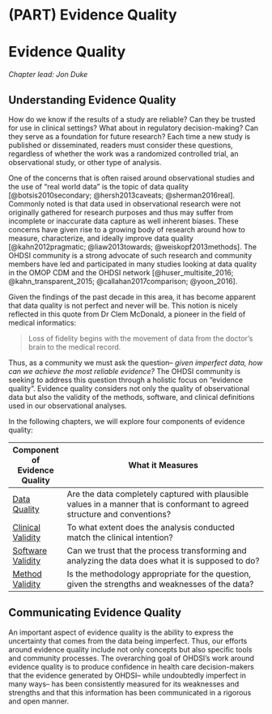 # (PART) Evidence Quality {-}

# Evidence Quality {#EvidenceQuality}

*Chapter lead: Jon Duke*

## Understanding Evidence Quality

How do we know if the results of a study are reliable?  Can they be trusted for use in clinical settings?  What about in regulatory decision-making?  Can they serve as a foundation for future research? Each time a new study is published or disseminated, readers must consider these questions, regardless of whether the work was a randomized controlled trial, an observational study, or other type of analysis. \index{evidence quality} \index{regulatory decision-making}

One of the concerns that is often raised around observational studies and the use of "real world data" is the topic of data quality [@botsis2010secondary; @hersh2013caveats; @sherman2016real].  Commonly noted is that data used in observational research were not originally gathered for research purposes and thus may suffer from incomplete or inaccurate data capture as well inherent biases.  These concerns have given rise to a growing body of research around how to measure, characterize, and ideally improve data quality [@kahn2012pragmatic; @liaw2013towards; @weiskopf2013methods].  The OHDSI community is a strong advocate of such research and community members have led and participated in many studies looking at data quality in the OMOP CDM and the OHDSI network [@huser_multisite_2016; @kahn_transparent_2015; @callahan2017comparison; @yoon_2016]. \index{data quality} \index{community}

Given the findings of the past decade in this area, it has become apparent that data quality is not perfect and never will be.  This notion is nicely reflected in this quote from Dr Clem McDonald, a pioneer in the field of medical informatics:


> Loss of fidelity begins with the movement of data from the doctor’s brain to the medical record. \index{Clem McDonald}


 Thus, as a community we must ask the question-- *given imperfect data, how can we achieve the most reliable evidence?*  The OHDSI community is seeking to address this question through a holistic focus on "evidence quality".  Evidence quality considers not only the quality of  observational data but also the validity of the methods, software, and clinical definitions used in our observational analyses.  \index{community} \index{reliable evidence}

In the following chapters, we will explore four components of evidence quality:   

| Component of Evidence Quality | What it Measures                                                                                                                   |
|-------------------------------|----------------------------------------------------------------------------------------------------------------------------|
| [Data Quality](DataQuality.html)                 | Are the data completely captured with plausible values in a manner that is conformant to agreed structure and conventions? |
| [Clinical Validity](ClinicalValidity.html)             | To what extent does the analysis conducted match the clinical intention?                                                   |
| [Software Validity](SoftwareValidity.html)             | Can we trust that the process transforming and analyzing the data does what it is supposed to do?                               |
| [Method Validity](MethodValidity.html)              | Is the methodology appropriate for the question, given the strengths and weaknesses of the data?                           |

## Communicating Evidence Quality

An important aspect of evidence quality is the ability to express the uncertainty that comes from the data being imperfect.  Thus, our efforts around evidence quality include not only concepts but also specific tools and community processes.  The overarching goal of OHDSI's work around evidence quality is to produce confidence in health care decision-makers that the evidence generated by OHDSI-- while undoubtedly imperfect in many ways-- has been consistently measured for its weaknesses and strengths and that this information has been communicated in a rigorous and open manner.
